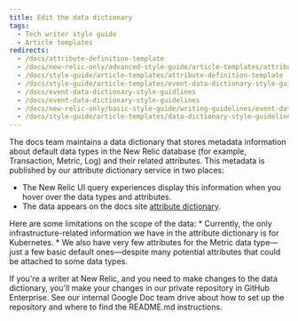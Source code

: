 ```yaml
---
title: Edit the data dictionary
tags:
  - Tech writer style guide
  - Article templates
redirects:
  - /docs/attribute-definition-template
  - /docs/new-relic-only/advanced-style-guide/article-templates/attribute-definition-template
  - /docs/style-guide/article-templates/attribute-definition-template 
  - /docs/style-guide/article-templates/event-data-dictionary-style-guidelines 
  - /docs/event-data-dictionary-style-guidlines
  - /docs/event-data-dictionary-style-guidelines
  - /docs/new-relic-only/basic-style-guide/writing-guidelines/event-data-dictionary-style-guidelines
  - /docs/style-guide/article-templates/data-dictionary-style-guidelines
---
```


The docs team maintains a data dictionary that stores metadata information about default data types in the New Relic database (for example, Transaction, Metric, Log) and their related attributes. This metadata is published by our attribute dictionary service in two places:

* The New Relic UI query experiences display this information when you hover over the data types and attributes.
* The data appears on the docs site [attribute dictionary](https://docs.newrelic.com/attribute-dictionary/).

<Callout variant="tip">
  Here are some limitations on the scope of the data:
    * Currently, the only infrastructure-related information we have in the attribute dictionary is for Kubernetes. 
    * We also have very few attributes for the Metric data type&mdash;just a few basic default ones&mdash;despite many potential attributes that could be attached to some data types.
</Callout>

If you're a writer at New Relic, and you need to make changes to the data dictionary, you'll make your changes in our private repository in GitHub Enterprise. See our internal Google Doc team drive about how to set up the repository and where to find the README.md instructions.
